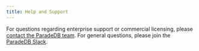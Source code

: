 ```yaml
---
title: Help and Support
---
```


For questions regarding enterprise support or commercial licensing, please [contact the ParadeDB team](mailto:hello@paradedb.com).
For general questions, please join the [ParadeDB Slack](https://join.slack.com/t/paradedbcommunity/shared_invite/zt-2lkzdsetw-OiIgbyFeiibd1DG~6wFgTQ).
